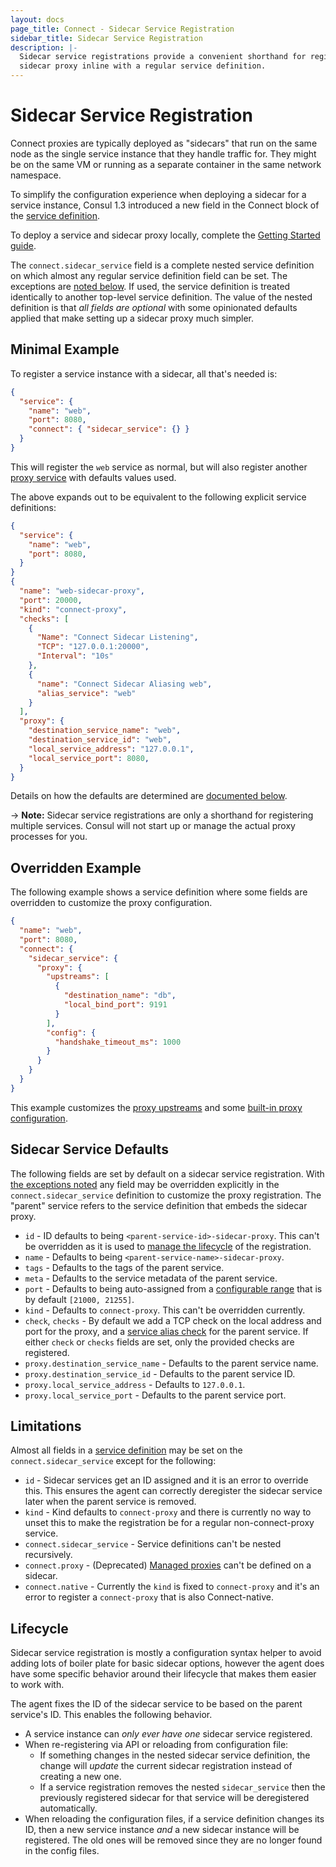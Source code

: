 ```yaml
---
layout: docs
page_title: Connect - Sidecar Service Registration
sidebar_title: Sidecar Service Registration
description: |-
  Sidecar service registrations provide a convenient shorthand for registering a
  sidecar proxy inline with a regular service definition.
---
```


# Sidecar Service Registration

Connect proxies are typically deployed as "sidecars" that run on the same node
as the single service instance that they handle traffic for. They might be on
the same VM or running as a separate container in the same network namespace.

To simplify the configuration experience when deploying a sidecar for a service
instance, Consul 1.3 introduced a new field in the Connect block of the [service
definition](/docs/agent/services).

To deploy a service and sidecar proxy locally, complete the
[Getting Started guide](https://learn.hashicorp.com/tutorials/consul/get-started-service-networking?utm_source=consul.io&utm_medium=docs).

The `connect.sidecar_service` field is a complete nested service definition on
which almost any regular service definition field can be set. The exceptions are
[noted below](#limitations). If used, the service definition is treated
identically to another top-level service definition. The value of the nested
definition is that _all fields are optional_ with some opinionated defaults
applied that make setting up a sidecar proxy much simpler.

## Minimal Example

To register a service instance with a sidecar, all that's needed is:

```json
{
  "service": {
    "name": "web",
    "port": 8080,
    "connect": { "sidecar_service": {} }
  }
}
```

This will register the `web` service as normal, but will also register another
[proxy service](/docs/connect/proxies) with defaults values used.

The above expands out to be equivalent to the following explicit service
definitions:

```json
{
  "service": {
    "name": "web",
    "port": 8080,
  }
}
{
  "name": "web-sidecar-proxy",
  "port": 20000,
  "kind": "connect-proxy",
  "checks": [
    {
      "Name": "Connect Sidecar Listening",
      "TCP": "127.0.0.1:20000",
      "Interval": "10s"
    },
    {
      "name": "Connect Sidecar Aliasing web",
      "alias_service": "web"
    }
  ],
  "proxy": {
    "destination_service_name": "web",
    "destination_service_id": "web",
    "local_service_address": "127.0.0.1",
    "local_service_port": 8080,
  }
}
```

Details on how the defaults are determined are [documented
below](#sidecar-service-defaults).

-> **Note:** Sidecar service registrations are only a shorthand for registering
multiple services. Consul will not start up or manage the actual proxy processes
for you.

## Overridden Example

The following example shows a service definition where some fields are
overridden to customize the proxy configuration.

```json
{
  "name": "web",
  "port": 8080,
  "connect": {
    "sidecar_service": {
      "proxy": {
        "upstreams": [
          {
            "destination_name": "db",
            "local_bind_port": 9191
          }
        ],
        "config": {
          "handshake_timeout_ms": 1000
        }
      }
    }
  }
}
```

This example customizes the [proxy
upstreams](/docs/connect/registration/service-registration#upstream-configuration-reference)
and some [built-in proxy
configuration](/docs/connect/proxies/built-in).

## Sidecar Service Defaults

The following fields are set by default on a sidecar service registration. With
[the exceptions noted](#limitations) any field may be overridden explicitly in
the `connect.sidecar_service` definition to customize the proxy registration.
The "parent" service refers to the service definition that embeds the sidecar
proxy.

- `id` - ID defaults to being `<parent-service-id>-sidecar-proxy`. This can't
  be overridden as it is used to [manage the lifecycle](#lifecycle) of the
  registration.
- `name` - Defaults to being `<parent-service-name>-sidecar-proxy`.
- `tags` - Defaults to the tags of the parent service.
- `meta` - Defaults to the service metadata of the parent service.
- `port` - Defaults to being auto-assigned from a [configurable
  range](/docs/agent/options#sidecar_min_port) that is
  by default `[21000, 21255]`.
- `kind` - Defaults to `connect-proxy`. This can't be overridden currently.
- `check`, `checks` - By default we add a TCP check on the local address and
  port for the proxy, and a [service alias
  check](/docs/agent/checks#alias) for the parent service. If either
  `check` or `checks` fields are set, only the provided checks are registered.
- `proxy.destination_service_name` - Defaults to the parent service name.
- `proxy.destination_service_id` - Defaults to the parent service ID.
- `proxy.local_service_address` - Defaults to `127.0.0.1`.
- `proxy.local_service_port` - Defaults to the parent service port.

## Limitations

Almost all fields in a [service definition](/docs/agent/services) may be
set on the `connect.sidecar_service` except for the following:

- `id` - Sidecar services get an ID assigned and it is an error to override
  this. This ensures the agent can correctly deregister the sidecar service
  later when the parent service is removed.
- `kind` - Kind defaults to `connect-proxy` and there is currently no way to
  unset this to make the registration be for a regular non-connect-proxy
  service.
- `connect.sidecar_service` - Service definitions can't be nested recursively.
- `connect.proxy` - (Deprecated) [Managed
  proxies](/docs/connect/proxies/managed-deprecated) can't be defined on a
  sidecar.
- `connect.native` - Currently the `kind` is fixed to `connect-proxy` and it's
  an error to register a `connect-proxy` that is also Connect-native.

## Lifecycle

Sidecar service registration is mostly a configuration syntax helper to avoid
adding lots of boiler plate for basic sidecar options, however the agent does
have some specific behavior around their lifecycle that makes them easier to
work with.

The agent fixes the ID of the sidecar service to be based on the parent
service's ID. This enables the following behavior.

- A service instance can _only ever have one_ sidecar service registered.
- When re-registering via API or reloading from configuration file:
  - If something changes in the nested sidecar service definition, the change
    will _update_ the current sidecar registration instead of creating a new
    one.
  - If a service registration removes the nested `sidecar_service` then the
    previously registered sidecar for that service will be deregistered
    automatically.
- When reloading the configuration files, if a service definition changes its
  ID, then a new service instance _and_ a new sidecar instance will be
  registered. The old ones will be removed since they are no longer found in
  the config files.
